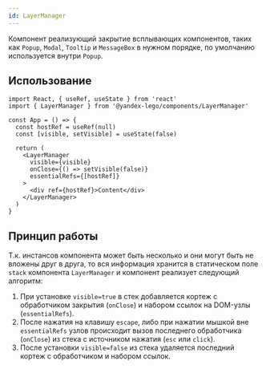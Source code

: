 ```yaml
---
id: LayerManager
---
```


Компонент реализующий закрытие всплывающих компонентов, таких как `Popup`, `Modal`, `Tooltip` и `MessageBox` в нужном порядке, по умолчанию используется внутри `Popup`.

## Использование

```tsx
import React, { useRef, useState } from 'react'
import { LayerManager } from '@yandex-lego/components/LayerManager'

const App = () => {
  const hostRef = useRef(null)
  const [visible, setVisible] = useState(false)

  return (
    <LayerManager
      visible={visible}
      onClose={() => setVisible(false)}
      essentialRefs={[hostRef]}
    >
      <div ref={hostRef}>Content</div>
    </LayerManager>
  )
}
```

## Принцип работы

Т.к. инстансов компонента может быть несколько и они могут быть не вложены друг в друга, то вся информация хранится в статическом поле `stack` компонента `LayerManager` и компонент реализует следующий алгоритм:

1. При установке `visible=true` в стек добавляется кортеж с обработчиком закрытия (`onClose`) и набором ссылок на DOM-узлы (`essentialRefs`).
2. После нажатия на клавишу `escape`, либо при нажатии мышкой вне `essentialRefs` узлов происходит вызов последнего обработчика (`onClose`) из стека с источником нажатия (`esc` или `click`).
3. После установки `visible=false` из стека удаляется последний кортеж с обработчиком и набором ссылок.
